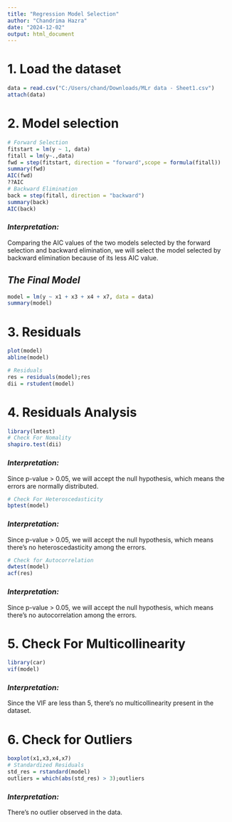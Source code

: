 ---
title: "Regression Model Selection"
author: "Chandrima Hazra"
date: "2024-12-02"
output: html_document
---
# 1. Load the dataset
```{r}
data = read.csv("C:/Users/chand/Downloads/MLr data - Sheet1.csv")
attach(data)
```

# 2. Model selection
```{r}
# Forward Selection
fitstart = lm(y ~ 1, data)  
fitall = lm(y~.,data)
fwd = step(fitstart, direction = "forward",scope = formula(fitall))
summary(fwd)
AIC(fwd)
??AIC
# Backward Elimination
back = step(fitall, direction = "backward")
summary(back)
AIC(back)
```

### *Interpretation:*
Comparing the AIC values of the two models selected by the forward selection and backward elimination, we will select the model selected by backward elimination because of its less AIC value.

## *The Final Model*
```{r}
model = lm(y ~ x1 + x3 + x4 + x7, data = data)
summary(model)
```

# 3. Residuals
```{r}
plot(model)
abline(model)

# Residuals
res = residuals(model);res
dii = rstudent(model)
```

# 4. Residuals Analysis 
```{r}
library(lmtest)
# Check For Nomality
shapiro.test(dii)
```

### *Interpretation:*
Since p-value > 0.05, we will accept the null hypothesis, which means the errors are normally distributed.

```{r}
# Check For Heteroscedasticity
bptest(model)
```

### *Interpretation:*
Since p-value > 0.05, we will accept the null hypothesis, which means there's no heteroscedasticity among the errors.

```{r}
# Check for Autocorrelation
dwtest(model)
acf(res)
```

### *Interpretation:*
Since p-value > 0.05, we will accept the null hypothesis, which means there's no autocorrelation among the errors.

# 5. Check For Multicollinearity
```{r}
library(car)
vif(model)
```

### *Interpretation:*
Since the VIF are less than 5, there's no multicollinearity present in the dataset.

# 6. Check for Outliers
```{r}
boxplot(x1,x3,x4,x7)
# Standardized Residuals
std_res = rstandard(model)
outliers = which(abs(std_res) > 3);outliers
```

### *Interpretation:*
There's no outlier observed in the data.




